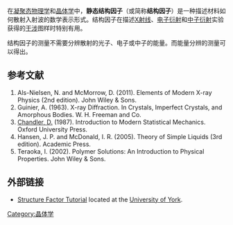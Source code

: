 在[[凝聚体物理学|凝聚态物理学]]和[[晶体学|晶体学]]中，'''静态结构因子'''（或简称'''结构因子'''）是一种描述材料如何散射入射波的数学表示形式。结构因子在描述[[X射线晶体学|X射线]]、[[电子衍射|电子衍射]]和[[中子衍射技术|中子衍射]]实验获得的[[干涉_(物理学)|干涉]]图样时特别有用。

结构因子的测量不需要分辨散射的光子、电子或中子的能量。而能量分辨的测量可以得出{{link-en|动态结构因子|Dynamic structure factor}}。

== 参考文献 ==
# Als-Nielsen, N. and McMorrow, D. (2011). Elements of Modern X-ray Physics (2nd edition). John Wiley & Sons.
# Guinier, A. (1963). X-ray Diffraction. In Crystals, Imperfect Crystals, and Amorphous Bodies. W. H. Freeman and Co. 
# [[戴维·钱德勒|Chandler, D.]] (1987). Introduction to Modern Statistical Mechanics. Oxford University Press.
# Hansen, J. P. and McDonald, I. R. (2005). Theory of Simple Liquids (3rd edition). Academic Press.
# Teraoka, I. (2002). Polymer Solutions: An Introduction to Physical Properties. John Wiley & Sons.

== 外部链接 ==
* [http://www.ysbl.york.ac.uk/~cowtan/sfapplet/sfintro.html Structure Factor Tutorial] {{Wayback|url=http://www.ysbl.york.ac.uk/~cowtan/sfapplet/sfintro.html |date=20150415112653 }} located at the [[約克大學_(英國)|University of York]].

[[Category:晶体学|Category:晶体学]]